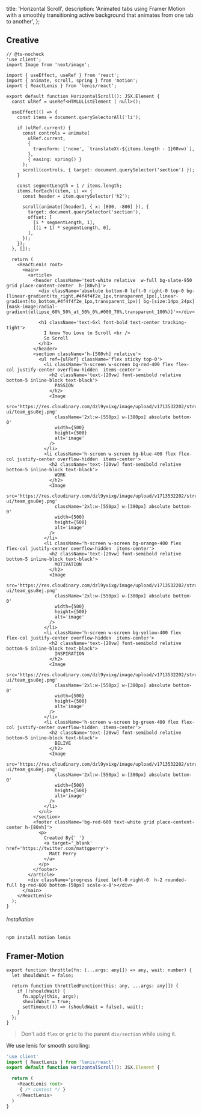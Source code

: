   title: 'Horizontal Scroll',
  description:
    'Animated tabs using Framer Motion with a smoothly transitioning active background that animates from one tab to another',
};

## Creative

<IframeComponentPrieview name='horizontalscroll' hasReTrigger responsive >

<IframeTabCodePreview>

```tsx !!tabs index.ts
// @ts-nocheck
'use client';
import Image from 'next/image';

import { useEffect, useRef } from 'react';
import { animate, scroll, spring } from 'motion';
import { ReactLenis } from 'lenis/react';

export default function HorizontalScroll(): JSX.Element {
  const ulRef = useRef<HTMLUListElement | null>();

  useEffect(() => {
    const items = document.querySelectorAll('li');

    if (ulRef.current) {
      const controls = animate(
        ulRef.current,
        {
          transform: ['none', `translateX(-${items.length - 1}00vw)`],
        },
        { easing: spring() }
      );
      scroll(controls, { target: document.querySelector('section') });
    }

    const segmentLength = 1 / items.length;
    items.forEach((item, i) => {
      const header = item.querySelector('h2');

      scroll(animate([header], { x: [800, -800] }), {
        target: document.querySelector('section'),
        offset: [
          [i * segmentLength, 1],
          [(i + 1) * segmentLength, 0],
        ],
      });
    });
  }, []);

  return (
    <ReactLenis root>
      <main>
        <article>
          <header className='text-white relative  w-full bg-slate-950  grid place-content-center  h-[80vh]'>
            <div className='absolute bottom-0 left-0 right-0 top-0 bg-[linear-gradient(to_right,#4f4f4f2e_1px,transparent_1px),linear-gradient(to_bottom,#4f4f4f2e_1px,transparent_1px)] bg-[size:14px_24px] [mask-image:radial-gradient(ellipse_60%_50%_at_50%_0%,#000_70%,transparent_100%)]'></div>

            <h1 className='text-6xl font-bold text-center tracking-tight'>
              I know You Love to Scroll <br />
              So Scroll
            </h1>
          </header>
          <section className='h-[500vh] relative'>
            <ul ref={ulRef} className='flex sticky top-0'>
              <li className='h-screen w-screen bg-red-400 flex flex-col justify-center overflow-hidden  items-center'>
                <h2 className='text-[20vw] font-semibold relative bottom-5 inline-block text-black'>
                  PASSION
                </h2>
                <Image
                  src='https://res.cloudinary.com/dzl9yxixg/image/upload/v1713532202/struct-ui/team_gsu8ej.png'
                  className='2xl:w-[550px] w-[380px] absolute bottom-0'
                  width={500}
                  height={500}
                  alt='image'
                />
              </li>
              <li className='h-screen w-screen bg-blue-400 flex flex-col justify-center overflow-hidden  items-center'>
                <h2 className='text-[20vw] font-semibold relative bottom-5 inline-block text-black'>
                  WORK
                </h2>
                <Image
                  src='https://res.cloudinary.com/dzl9yxixg/image/upload/v1713532202/struct-ui/team_gsu8ej.png'
                  className='2xl:w-[550px] w-[380px] absolute bottom-0'
                  width={500}
                  height={500}
                  alt='image'
                />
              </li>
              <li className='h-screen w-screen bg-orange-400 flex flex-col justify-center overflow-hidden  items-center'>
                <h2 className='text-[20vw] font-semibold relative bottom-5 inline-block text-black'>
                  MOTIVATION
                </h2>
                <Image
                  src='https://res.cloudinary.com/dzl9yxixg/image/upload/v1713532202/struct-ui/team_gsu8ej.png'
                  className='2xl:w-[550px] w-[380px] absolute bottom-0'
                  width={500}
                  height={500}
                  alt='image'
                />
              </li>
              <li className='h-screen w-screen bg-yellow-400 flex flex-col justify-center overflow-hidden  items-center'>
                <h2 className='text-[20vw] font-semibold relative bottom-5 inline-block text-black'>
                  INSPIRATION
                </h2>
                <Image
                  src='https://res.cloudinary.com/dzl9yxixg/image/upload/v1713532202/struct-ui/team_gsu8ej.png'
                  className='2xl:w-[550px] w-[380px] absolute bottom-0'
                  width={500}
                  height={500}
                  alt='image'
                />
              </li>
              <li className='h-screen w-screen bg-green-400 flex flex-col justify-center overflow-hidden  items-center'>
                <h2 className='text-[20vw] font-semibold relative bottom-5 inline-block text-black'>
                  BELIVE
                </h2>
                <Image
                  src='https://res.cloudinary.com/dzl9yxixg/image/upload/v1713532202/struct-ui/team_gsu8ej.png'
                  className='2xl:w-[550px] w-[380px] absolute bottom-0'
                  width={500}
                  height={500}
                  alt='image'
                />
              </li>
            </ul>
          </section>
          <footer className='bg-red-600 text-white grid place-content-center h-[80vh]'>
            <p>
              Created By{' '}
              <a target='_blank' href='https://twitter.com/mattgperry'>
                Matt Perry
              </a>
            </p>
          </footer>
        </article>
        <div className='progress fixed left-0 right-0  h-2 rounded-full bg-red-600 bottom-[50px] scale-x-0'></div>
      </main>
    </ReactLenis>
  );
}
```

</IframeTabCodePreview>

###### Installation

```bash
npm install motion lenis
```

</IframeComponentPrieview>

## Framer-Motion

<ComponentCodePreview name='framerhorizontalscroll'  responsive isTab>

<TabCodePreview name='framerhorizontalscroll' >

```tsx lib.ts
export function throttle(fn: (...args: any[]) => any, wait: number) {
  let shouldWait = false;

  return function throttledFunction(this: any, ...args: any[]) {
    if (!shouldWait) {
      fn.apply(this, args);
      shouldWait = true;
      setTimeout(() => (shouldWait = false), wait);
    }
  };
}
```

</TabCodePreview>

> Don't add `flex` or `grid` to the parent `div/section` while using it.

</ComponentCodePreview>

We use lenis for smooth scrolling:

```ts
'use client'
import { ReactLenis } from 'lenis/react'
export default function HorizontalScroll(): JSX.Element {

  return (
    <ReactLenis root>
     { /* content */ }
    </ReactLenis>
  )
}
```
